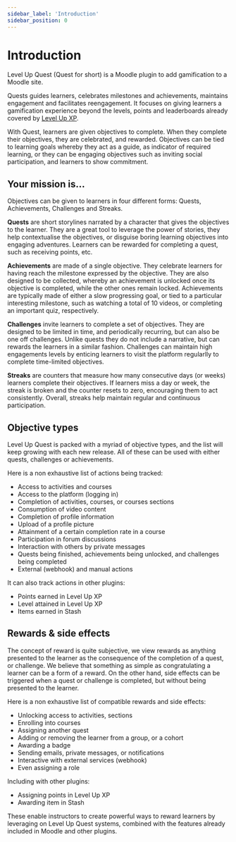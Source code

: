 ```yaml
---
sidebar_label: 'Introduction'
sidebar_position: 0
---
```


# Introduction

Level Up Quest (Quest for short) is a Moodle plugin to add gamification to a Moodle site.

Quests guides learners, celebrates milestones and achievements, maintains engagement and facilitates reengagement. It focuses on giving learners a gamification experience beyond the levels, points and leaderboards already covered by [Level Up XP](/xp/docs).

With Quest, learners are given objectives to complete. When they complete their objectives, they are celebrated, and rewarded. Objectives can be tied to learning goals whereby they act as a guide, as indicator of required learning, or they can be engaging objectives such as inviting social participation, and learners to show commitment.

## Your mission is…

Objectives can be given to learners in four different forms: Quests, Achievements, Challenges and Streaks.

**Quests** are short storylines narrated by a character that gives the objectives to the learner. They are a great tool to leverage the power of stories, they help contextualise the objectives, or disguise boring learning objectives into engaging adventures. Learners can be rewarded for completing a quest, such as receiving points, etc.

**Achievements** are made of a single objective. They celebrate learners for having reach the milestone expressed by the objective. They are also designed to be collected, whereby an achievement is unlocked once its objective is completed, while the other ones remain locked. Achievements are typically made of either a slow progressing goal, or tied to a particular interesting milestone, such as watching a total of 10 videos, or completing an important quiz, respectively.

**Challenges** invite learners to complete a set of objectives. They are designed to be limited in time, and periodically recurring, but can also be one off challenges. Unlike quests they do not include a narrative, but can rewards the learners in a similar fashion. Challenges can maintain high engagements levels by enticing learners to visit the platform regularlly to complete time-limited objectives.

**Streaks** are counters that measure how many consecutive days (or weeks) learners complete their objectives. If learners miss a day or week, the streak is broken and the counter resets to zero, encouraging them to act consistently. Overall, streaks help maintain regular and continuous participation.

## Objective types

Level Up Quest is packed with a myriad of objective types, and the list will keep growing with each new release. All of these can be used with either quests, challenges or achievements.

Here is a non exhaustive list of actions being tracked:

- Access to activities and courses
- Access to the platform (logging in)
- Completion of activities, courses, or courses sections
- Consumption of video content
- Completion of profile information
- Upload of a profile picture
- Attainment of a certain completion rate in a course
- Participation in forum discussions
- Interaction with others by private messages
- Quests being finished, achievements being unlocked, and challenges being completed
- External (webhook) and manual actions

It can also track actions in other plugins:

- Points earned in Level Up XP
- Level attained in Level Up XP
- Items earned in Stash

## Rewards & side effects

The concept of reward is quite subjective, we view rewards as anything presented to the learner as the consequence of the completion of a quest, or challenge. We believe that something as simple as congratulating a learner can be a form of a reward. On the other hand, side effects can be triggered when a quest or challenge is completed, but without being presented to the learner.

Here is a non exhaustive list of compatible rewards and side effects:

- Unlocking access to activities, sections
- Enrolling into courses
- Assigning another quest
- Adding or removing the learner from a group, or a cohort
- Awarding a badge
- Sending emails, private messages, or notifications
- Interactive with external services (webhook)
- Even assigning a role

Including with other plugins:

- Assigning points in Level Up XP
- Awarding item in Stash

These enable instructors to create powerful ways to reward learners by leveraging on Level Up Quest systems, combined with the features already included in Moodle and other plugins.
